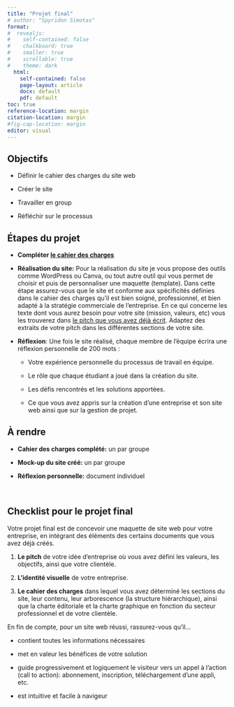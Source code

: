 ```yaml
---
title: "Projet final"
# author: "Spyridon Simotas"
format: 
#  revealjs: 
#    self-contained: false
#    chalkboard: true
#    smaller: true
#    scrollable: true
#    theme: dark
  html: 
    self-contained: false
    page-layout: article
    docx: default
    pdf: default
toc: true
reference-location: margin
citation-location: margin
#fig-cap-location: margin
editor: visual  
---
```


## Objectifs

-   Définir le cahier des charges du site web

-   Créer le site

-   Travailler en group

-   Réfléchir sur le processus

## Étapes du projet

-   **Compléter [le cahier des charges](https://canvas.its.virginia.edu/courses/104170/files/8116288)**

<!-- -->

-   **Réalisation du site:** Pour la réalisation du site je vous propose des outils comme WordPress ou Canva, ou tout autre outil qui vous permet de choisir et puis de personnaliser une maquette (template). Dans cette étape assurez-vous que le site et conforme aux spécificités définies dans le cahier des charges qu’il est bien soigné, professionnel, et bien adapté à la stratégie commerciale de l’entreprise. En ce qui concerne les texte dont vous aurez besoin pour votre site (mission, valeurs, etc) vous les trouverez dans [le pitch que vous avez déjà écrit](https://canvas.its.virginia.edu/courses/104170/assignments/476391). Adaptez des extraits de votre pitch dans les différentes sections de votre site.   

-   **Réflexion**: Une fois le site réalisé, chaque membre de l’équipe écrira une réflexion personnelle de 200 mots :

    -   Votre expérience personnelle du processus de travail en équipe.

    -   Le rôle que chaque étudiant a joué dans la création du site.

    -   Les défis rencontrés et les solutions apportées.

    -   Ce que vous avez appris sur la création d'une entreprise et son site web ainsi que sur la gestion de projet.

## À rendre

-   **Cahier des charges complété:** un par groupe

-   **Mock-up du site créé:** un par groupe

-   **Réflexion personnelle:** document individuel

 

## Checklist pour le projet final

Votre projet final est de concevoir une maquette de site web pour votre entreprise, en intégrant des éléments des certains documents que vous avez déjà créés.

1.  **Le pitch** de votre idée d’entreprise où vous avez défini les valeurs, les objectifs, ainsi que votre clientèle.

2.  **L’identité visuelle** de votre entreprise.

3.  **Le cahier des charges** dans lequel vous avez déterminé les sections du site, leur contenu, leur arborescence (la structure hiérarchique), ainsi que la charte éditoriale et la charte graphique en fonction du secteur professionnel et de votre clientèle.

En fin de compte, pour un site web réussi, rassurez-vous qu’il...

-   contient toutes les informations nécessaires

-   met en valeur les bénéfices de votre solution

-   guide progressivement et logiquement le visiteur vers un appel à l’action (call to action): abonnement, inscription, téléchargement d’une appli, etc.

-   est intuitive et facile à navigeur
